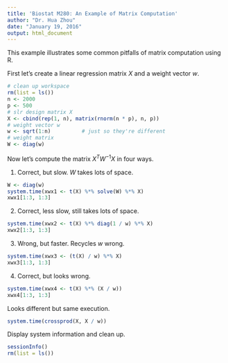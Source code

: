 ```yaml
---
title: 'Biostat M280: An Example of Matrix Computation'
author: "Dr. Hua Zhou"
date: "January 19, 2016"
output: html_document
---
```


This example illustrates some common pitfalls of matrix computation using R. 

First let's create a linear regression matrix $X$ and a weight vector $w$.
```r
# clean up workspace
rm(list = ls())
n <- 2000
p <- 500
# slr design matrix X
X <- cbind(rep(1, n), matrix(rnorm(n * p), n, p))
# weight vector w
w <- sqrt(1:n)          # just so they're different
# weight matrix
W <- diag(w)
```

Now let's compute the matrix $X^T W^{-1} X$ in four ways.  

1. Correct, but slow. $W$ takes lots of space.
```r
W <- diag(w)
system.time(xwx1 <- t(X) %*% solve(W) %*% X)
xwx1[1:3, 1:3]
```

2. Correct, less slow, still takes lots of space.
```r
system.time(xwx2 <- t(X) %*% diag(1 / w) %*% X)
xwx2[1:3, 1:3]
```

3. Wrong, but faster. Recycles $w$ wrong.
```r
system.time(xwx3 <- (t(X) / w) %*% X)
xwx3[1:3, 1:3]
```

4. Correct, but looks wrong.
```r
system.time(xwx4 <- t(X) %*% (X / w))
xwx4[1:3, 1:3]
```
Looks different but same execution.
```r
system.time(crossprod(X, X / w))
```

Display system information and clean up.
```r
sessionInfo()
rm(list = ls())
```